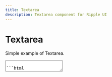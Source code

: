 ```yaml
---
title: Textarea
description: Textarea component for Ripple UI
---
```


# Textarea

Simple example of Textarea.

<textarea className="textarea" placeholder="Welcome!" />

```html
<textarea className="textarea" placeholder="Welcome!" />
```

## Colors

Textarea colors

<div className="flex flex-wrap gap-4">
  <textarea className="textarea-primary textarea" placeholder="Primary" />
  <textarea className="textarea-secondary textarea" placeholder="Secondary" />
  <textarea className="textarea-success textarea" placeholder="Success" />
  <textarea className="textarea-error textarea" placeholder="Error" />
  <textarea className="textarea-warning textarea" placeholder="Warning" />
</div>

```html
<textarea className="textarea textarea-primary" placeholder="Primary" />
<textarea className="textarea textarea-secondary" placeholder="Secondary" />
<textarea className="textarea textarea-success" placeholder="Success" />
<textarea className="textarea textarea-error" placeholder="Error" />
<textarea className="textarea textarea-warning" placeholder="Warning" />
```

## Ghost

Textarea Ghost

<div className="flex flex-wrap gap-4">
  <textarea className="textarea-ghost-primary textarea" placeholder="Primary" />
  <textarea
    className="textarea-ghost-secondary textarea"
    placeholder="Secondary"
  />
  <textarea className="textarea-ghost-success textarea" placeholder="Success" />
  <textarea className="textarea-ghost-warning textarea" placeholder="Warning" />
  <textarea className="textarea-ghost-error textarea" placeholder="Error" />
</div>

```html
<textarea className="textarea-ghost-primary textarea" placeholder="Primary" />
<textarea
  className="textarea-ghost-secondary textarea"
  placeholder="Secondary"
/>
<textarea className="textarea-ghost-success textarea" placeholder="Success" />
<textarea className="textarea-ghost-warning textarea" placeholder="Warning" />
<textarea className="textarea-ghost-error textarea" placeholder="Error" />
```

## Block

Textarea Block

<textarea className="textarea textarea-block" placeholder="Block" />

```html
<textarea className="textarea-block textarea" placeholder="Block" />
```

## Disabled

Disabled Textarea

<textarea className="textarea" placeholder="Disabled" disabled />

```html
<textarea className="textarea" placeholder="Disabled" disabled />
```

<Attributes >
<Attributes.Title>Textarea Classes</Attributes.Title>

| class                    | Description           |
| ------------------------ | --------------------- |
| textarea                 | Textarea class        |
| textarea-primary         | Primary color         |
| textarea-secondary       | Secondary color       |
| textarea-success         | Success color         |
| textarea-error           | Error color           |
| textarea-warning         | Warning color         |
| textarea-ghost-primary   | Primary ghost color   |
| textarea-ghost-secondary | Secondary ghost color |
| textarea-ghost-success   | Success ghost color   |
| textarea-ghost-error     | Error ghost color     |
| textarea-ghost-warning   | Warning ghost color   |
| textarea-disabled        | Disabled textarea     |
| textarea-block           | Block textarea        |

</Attributes>

<LinkRedirect
  contentLeft="Input"
  hrefLeft="/docs/components/input"
  contentRight="Checkbox"
  hrefRight="/docs/components/checkbox"
/>
